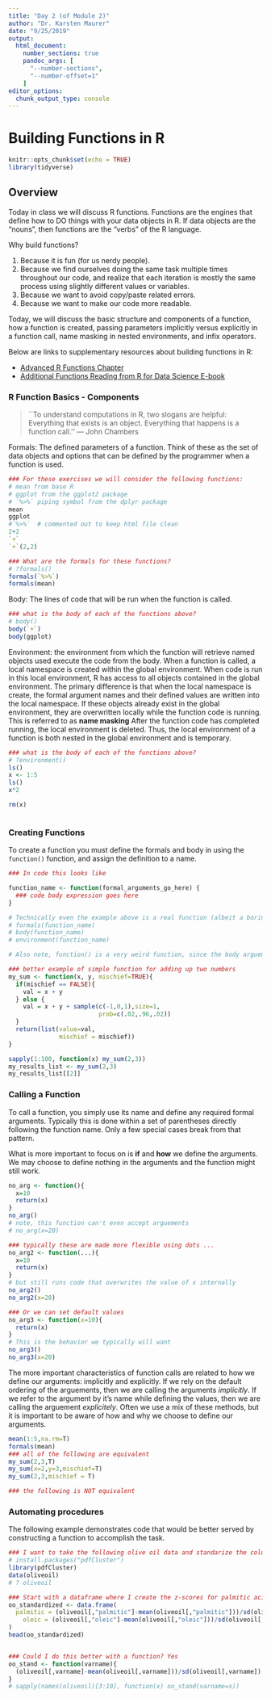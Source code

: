 ```yaml
---
title: "Day 2 (of Module 2)"
author: "Dr. Karsten Maurer"
date: "9/25/2019"
output: 
  html_document:
    number_sections: true
    pandoc_args: [
      "--number-sections",
      "--number-offset=1"
    ]
editor_options: 
  chunk_output_type: console
---
```


# Building Functions in R
```r
knitr::opts_chunk$set(echo = TRUE)
library(tidyverse)
```

## Overview

Today in class we will discuss R functions. Functions are the engines that define how to DO things with your data objects in R. If data objects are the "nouns", then functions are the "verbs" of the R language. 

Why build functions?

1. Because it is fun (for us nerdy people).
2. Because we find ourselves doing the same task multiple times throughout our code, and realize that each iteration is mostly the same process using slightly different values or variables. 
3. Because we want to avoid copy/paste related errors.
4. Because we want to make our code more readable.


Today, we will discuss the basic structure and components of a function, how a function is created, passing parameters implicitly versus explicitly in a function call, name masking in nested environments, and infix operators.

Below are links to supplementary resources about building functions in R: 

- [Advanced R Functions Chapter](http://adv-r.had.co.nz/Functions.html)
- [Additional Functions Reading from R for Data Science E-book](https://r4ds.had.co.nz/functions.html)

### R Function Basics - Components

>``To understand computations in R, two slogans are helpful: Everything that exists is an object. Everything that happens is a function call.''
  — John Chambers

Formals: The defined parameters of a function. Think of these as the set of data objects and options that can be defined by the programmer when a function is used.

```r
### For these exercises we will consider the following functions:
# mean from base R
# ggplot from the ggplot2 package
# `%>%` piping symbol from the dplyr package 
mean
ggplot
#`%>%`  # commented out to keep html file clean
2+2
`+`
`+`(2,2)

### What are the formals for these functions?
# ?formals()
formals(`%>%`)
formals(mean)

```

Body: The lines of code that will be run when the function is called. 

```r
### what is the body of each of the functions above?
# body()
body(`+`)
body(ggplot)

```

Environment: the environment from which the function will retrieve named objects used execute the code from the body. When a function is called, a local namespace is created within the global environment. When code is run in this local environment, R has access to all objects contained in the global environment. The primary difference is that when the local namespace is create, the formal argument names and their defined values are written into the local namespace. If these objects already exist in the global environment, they are overwritten locally while the function code is running. This is referred to as **name masking** After the function code has completed running, the local environment is deleted. Thus, the local environment of a function is both nested in the global environment and is temporary.

```r
### what is the body of each of the functions above?
# ?environment()
ls()
x <- 1:5
ls()
x*2

rm(x)



```

### Creating Functions

To create a function you must define the formals and body in using the  <tt>`function()`</tt> function, and assign the definition to a name. 

```r
### In code this looks like 

function_name <- function(formal_arguments_go_here) {
  ### code body expression goes here
}

# Technically even the example above is a real function (albeit a boring one)
# formals(function_name)
# body(function_name)
# environment(function_name)

# Also note, function() is a very weird function, since the body arguement goes outside the parentheses!

### better example of simple function for adding up two numbers
my_sum <- function(x, y, mischief=TRUE){
  if(mischief == FALSE){
    val = x + y
  } else {
    val = x + y + sample(c(-1,0,1),size=1,
                         prob=c(.02,.96,.02))
  }
  return(list(value=val,
              mischief = mischief))
}

sapply(1:100, function(x) my_sum(2,3))
my_results_list <- my_sum(2,3)
my_results_list[[2]]
```

### Calling a Function

To call a function, you simply use its name and define any required formal arguments. Typically this is done within a set of parentheses directly following the function name. Only a few special cases break from that pattern. 

What is more important to focus on is **if** and **how** we define the arguments. We may choose to define nothing in the arguments and the function might still work. 

```r
no_arg <- function(){
  x=10
  return(x)
}
no_arg()
# note, this function can't even accept arguements
# no_arg(x=20)

### typically these are made more flexible using dots ...
no_arg2 <- function(...){
  x=10
  return(x)
}
# but still runs code that overwrites the value of x internally
no_arg2()
no_arg2(x=20)

### Or we can set default values
no_arg3 <- function(x=10){
  return(x)
}
# This is the behavior we typically will want
no_arg3()
no_arg3(x=20)
```

The more important characteristics of function calls are related to how we define our arguments: implicitly and explicitly. If we rely on the default ordering of the arguements, then we are calling the arguments *implicitly*. If we refer to the argument by it's name while defining the values, then we are calling the arguement *explicitely*. Often we use a mix of these methods, but it is important to be aware of how and why we choose to define our arguments. 

```r
mean(1:5,na.rm=T)
formals(mean)
### all of the following are equivalent
my_sum(2,3,T)
my_sum(x=2,y=3,mischief=T)
my_sum(2,3,mischief = T)

### the following is NOT equivalent


```


### Automating procedures

The following example demonstrates code that would be better served by constructing a function to accomplish the task.

```r

### I want to take the following olive oil data and standarize the columns
# install.packages("pdfCluster")
library(pdfCluster)
data(oliveoil)
# ? oliveoil

### Start with a dataframe where I create the z-scores for palmitic acid, then add the rest 
oo_standardized <- data.frame(
  palmitic = (oliveoil[,"palmitic"]-mean(oliveoil[,"palmitic"]))/sd(oliveoil[,"palmitic"]),
    oleic = (oliveoil[,"oleic"]-mean(oliveoil[,"oleic"]))/sd(oliveoil[,"oleic"])
)
head(oo_standardized)


### Could I do this better with a function? Yes
oo_stand <- function(varname){
  (oliveoil[,varname]-mean(oliveoil[,varname]))/sd(oliveoil[,varname])
}
# sapply(names(oliveoil)[3:10], function(x) oo_stand(varname=x))


```

